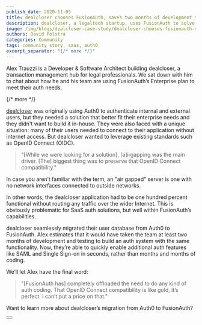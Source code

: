 ```yaml
---
publish_date: 2020-11-05 
title: dealcloser chooses FusionAuth, saves two months of development time
description: dealcloser, a legaltech startup, uses FusionAuth to solve their enterprise needs.
image: /img/blogs/dealcloser-case-study/dealcloser-chooses-fusionauth-saves-two-months-of-development-time.png
authors: David Polstra
categories: Community
tags: community story, saas, auth0
excerpt_separator: "{/* more */}"
---
```


Alex Trauzzi is a Developer & Software Architect building dealcloser, a transaction management hub for legal professionals. We sat down with him to chat about how he and his team are using FusionAuth’s Enterprise plan to meet their auth needs.

{/* more */}

[dealcloser](https://www.dealcloser.com/) was originally using Auth0 to authenticate internal and external users, but they needed a solution that better fit their enterprise needs and they didn't want to build it in-house.  They were also faced with a unique situation: many of their users needed to connect to their application without internet access. But dealcloser wanted to leverage existing standards such as OpenID Connect (OIDC). 

> "[While we were looking for a solution], [a]irgapping was the main driver. [The] biggest thing was to preserve that OpenID Connect compatibility."

In case you aren’t familiar with the term, an "air gapped" server is one with no network interfaces connected to outside networks. 

In other words, the dealcloser application had to be one hundred percent functional without routing any traffic over the wider Internet. This is obviously problematic for SaaS auth solutions, but well within FusionAuth’s capabilities.

dealcloser seamlessly migrated their user database from Auth0 to FusionAuth. Alex estimates that it would have taken the team at least two months of development and testing to build an auth system  with the same functionality. Now, they’re able to quickly enable additional auth features like SAML and Single Sign-on in seconds, rather than months and months of coding. 

We’ll let Alex have the final word:

> "[FusionAuth has] completely offloaded the need to do any kind of auth coding. That OpenID Connect compatibility is like gold, it’s perfect. I can’t put a price on that."

Want to learn more about dealcloser’s migration from Auth0 to FusionAuth? 

<Button href="/resources/dealcloser-case-study.pdf" label="READ THE CASE STUDY" />
